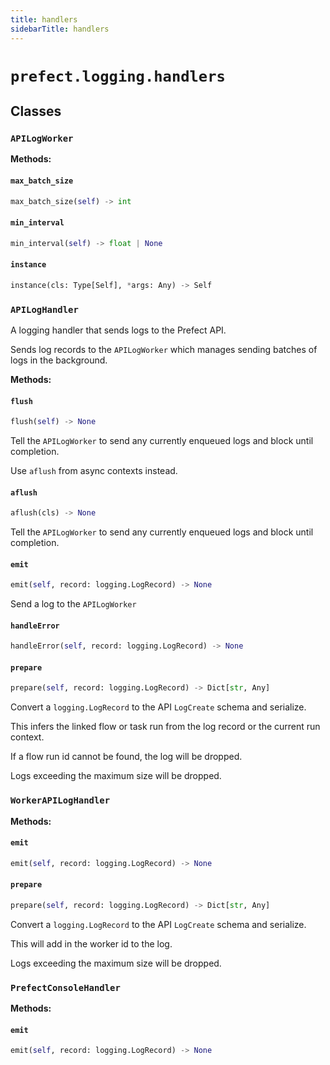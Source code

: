 ```yaml
---
title: handlers
sidebarTitle: handlers
---
```


# `prefect.logging.handlers`

## Classes

### `APILogWorker` <sup><a href="https://github.com/prefecthq/prefect/blob/main/src/prefect/logging/handlers.py#L52" target="_blank"><Icon icon="github" style="width: 14px; height: 14px;" /></a></sup>

**Methods:**

#### `max_batch_size` <sup><a href="https://github.com/prefecthq/prefect/blob/main/src/prefect/logging/handlers.py#L54" target="_blank"><Icon icon="github" style="width: 14px; height: 14px;" /></a></sup>

```python
max_batch_size(self) -> int
```

#### `min_interval` <sup><a href="https://github.com/prefecthq/prefect/blob/main/src/prefect/logging/handlers.py#L62" target="_blank"><Icon icon="github" style="width: 14px; height: 14px;" /></a></sup>

```python
min_interval(self) -> float | None
```

#### `instance` <sup><a href="https://github.com/prefecthq/prefect/blob/main/src/prefect/logging/handlers.py#L84" target="_blank"><Icon icon="github" style="width: 14px; height: 14px;" /></a></sup>

```python
instance(cls: Type[Self], *args: Any) -> Self
```

### `APILogHandler` <sup><a href="https://github.com/prefecthq/prefect/blob/main/src/prefect/logging/handlers.py#L98" target="_blank"><Icon icon="github" style="width: 14px; height: 14px;" /></a></sup>


A logging handler that sends logs to the Prefect API.

Sends log records to the `APILogWorker` which manages sending batches of logs in
the background.


**Methods:**

#### `flush` <sup><a href="https://github.com/prefecthq/prefect/blob/main/src/prefect/logging/handlers.py#L106" target="_blank"><Icon icon="github" style="width: 14px; height: 14px;" /></a></sup>

```python
flush(self) -> None
```

Tell the `APILogWorker` to send any currently enqueued logs and block until
completion.

Use `aflush` from async contexts instead.


#### `aflush` <sup><a href="https://github.com/prefecthq/prefect/blob/main/src/prefect/logging/handlers.py#L133" target="_blank"><Icon icon="github" style="width: 14px; height: 14px;" /></a></sup>

```python
aflush(cls) -> None
```

Tell the `APILogWorker` to send any currently enqueued logs and block until
completion.


#### `emit` <sup><a href="https://github.com/prefecthq/prefect/blob/main/src/prefect/logging/handlers.py#L143" target="_blank"><Icon icon="github" style="width: 14px; height: 14px;" /></a></sup>

```python
emit(self, record: logging.LogRecord) -> None
```

Send a log to the `APILogWorker`


#### `handleError` <sup><a href="https://github.com/prefecthq/prefect/blob/main/src/prefect/logging/handlers.py#L161" target="_blank"><Icon icon="github" style="width: 14px; height: 14px;" /></a></sup>

```python
handleError(self, record: logging.LogRecord) -> None
```

#### `prepare` <sup><a href="https://github.com/prefecthq/prefect/blob/main/src/prefect/logging/handlers.py#L184" target="_blank"><Icon icon="github" style="width: 14px; height: 14px;" /></a></sup>

```python
prepare(self, record: logging.LogRecord) -> Dict[str, Any]
```

Convert a `logging.LogRecord` to the API `LogCreate` schema and serialize.

This infers the linked flow or task run from the log record or the current
run context.

If a flow run id cannot be found, the log will be dropped.

Logs exceeding the maximum size will be dropped.


### `WorkerAPILogHandler` <sup><a href="https://github.com/prefecthq/prefect/blob/main/src/prefect/logging/handlers.py#L256" target="_blank"><Icon icon="github" style="width: 14px; height: 14px;" /></a></sup>

**Methods:**

#### `emit` <sup><a href="https://github.com/prefecthq/prefect/blob/main/src/prefect/logging/handlers.py#L257" target="_blank"><Icon icon="github" style="width: 14px; height: 14px;" /></a></sup>

```python
emit(self, record: logging.LogRecord) -> None
```

#### `prepare` <sup><a href="https://github.com/prefecthq/prefect/blob/main/src/prefect/logging/handlers.py#L265" target="_blank"><Icon icon="github" style="width: 14px; height: 14px;" /></a></sup>

```python
prepare(self, record: logging.LogRecord) -> Dict[str, Any]
```

Convert a `logging.LogRecord` to the API `LogCreate` schema and serialize.

This will add in the worker id to the log.

Logs exceeding the maximum size will be dropped.


### `PrefectConsoleHandler` <sup><a href="https://github.com/prefecthq/prefect/blob/main/src/prefect/logging/handlers.py#L294" target="_blank"><Icon icon="github" style="width: 14px; height: 14px;" /></a></sup>

**Methods:**

#### `emit` <sup><a href="https://github.com/prefecthq/prefect/blob/main/src/prefect/logging/handlers.py#L334" target="_blank"><Icon icon="github" style="width: 14px; height: 14px;" /></a></sup>

```python
emit(self, record: logging.LogRecord) -> None
```
